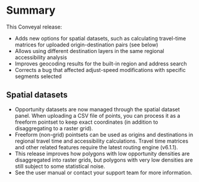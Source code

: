 # Summary
This Conveyal release:
- Adds new options for spatial datasets, such as calculating travel-time matrices for uploaded origin-destination pairs (see below)
- Allows using different destination layers in the same regional accessibility analysis
- Improves geocoding results for the built-in region and address search
- Corrects a bug that affected adjust-speed modifications with specific segments selected

## Spatial datasets
- Opportunity datasets are now managed through the spatial dataset panel. When uploading a CSV file of points, you can process it as a freeform pointset to keep exact coordinates (in addition to disaggregating to a raster grid).
- Freeform (non-grid) pointsets can be used as origins and destinations in regional travel time and accessibility calculations. Travel time matrices and other related features require the latest routing engine (v6.1.1).
- This release improves how polygons with low opportunity densities are disaggregated into raster grids, but polygons with very low densities are still subject to some statistical noise.
- See the user manual or contact your support team for more information.
